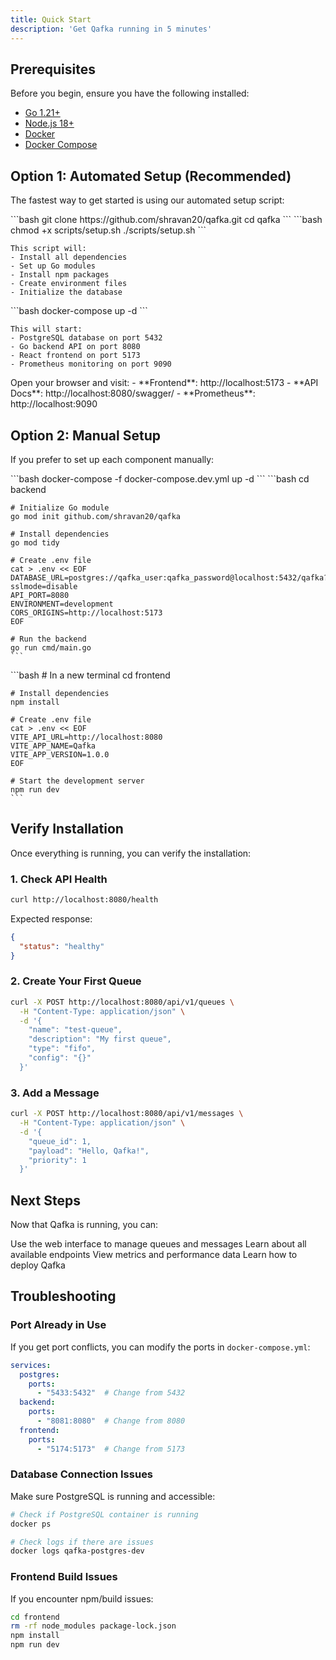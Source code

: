 ```yaml
---
title: Quick Start
description: 'Get Qafka running in 5 minutes'
---
```


## Prerequisites

Before you begin, ensure you have the following installed:

- [Go 1.21+](https://golang.org/doc/install)
- [Node.js 18+](https://nodejs.org/en/download/)
- [Docker](https://docs.docker.com/get-docker/)
- [Docker Compose](https://docs.docker.com/compose/install/)

## Option 1: Automated Setup (Recommended)

The fastest way to get started is using our automated setup script:

<Steps>
  <Step title="Clone the repository">
    ```bash
    git clone https://github.com/shravan20/qafka.git
    cd qafka
    ```
  </Step>
  
  <Step title="Run the setup script">
    ```bash
    chmod +x scripts/setup.sh
    ./scripts/setup.sh
    ```
    
    This script will:
    - Install all dependencies
    - Set up Go modules
    - Install npm packages
    - Create environment files
    - Initialize the database
  </Step>
  
  <Step title="Start the application">
    ```bash
    docker-compose up -d
    ```
    
    This will start:
    - PostgreSQL database on port 5432
    - Go backend API on port 8080
    - React frontend on port 5173
    - Prometheus monitoring on port 9090
  </Step>
  
  <Step title="Access the application">
    Open your browser and visit:
    - **Frontend**: http://localhost:5173
    - **API Docs**: http://localhost:8080/swagger/
    - **Prometheus**: http://localhost:9090
  </Step>
</Steps>

## Option 2: Manual Setup

If you prefer to set up each component manually:

<Steps>
  <Step title="Start the database">
    ```bash
    docker-compose -f docker-compose.dev.yml up -d
    ```
  </Step>
  
  <Step title="Set up the backend">
    ```bash
    cd backend
    
    # Initialize Go module
    go mod init github.com/shravan20/qafka
    
    # Install dependencies
    go mod tidy
    
    # Create .env file
    cat > .env << EOF
    DATABASE_URL=postgres://qafka_user:qafka_password@localhost:5432/qafka?sslmode=disable
    API_PORT=8080
    ENVIRONMENT=development
    CORS_ORIGINS=http://localhost:5173
    EOF
    
    # Run the backend
    go run cmd/main.go
    ```
  </Step>
  
  <Step title="Set up the frontend">
    ```bash
    # In a new terminal
    cd frontend
    
    # Install dependencies
    npm install
    
    # Create .env file
    cat > .env << EOF
    VITE_API_URL=http://localhost:8080
    VITE_APP_NAME=Qafka
    VITE_APP_VERSION=1.0.0
    EOF
    
    # Start the development server
    npm run dev
    ```
  </Step>
</Steps>

## Verify Installation

Once everything is running, you can verify the installation:

### 1. Check API Health

```bash
curl http://localhost:8080/health
```

Expected response:
```json
{
  "status": "healthy"
}
```

### 2. Create Your First Queue

```bash
curl -X POST http://localhost:8080/api/v1/queues \
  -H "Content-Type: application/json" \
  -d '{
    "name": "test-queue",
    "description": "My first queue",
    "type": "fifo",
    "config": "{}"
  }'
```

### 3. Add a Message

```bash
curl -X POST http://localhost:8080/api/v1/messages \
  -H "Content-Type: application/json" \
  -d '{
    "queue_id": 1,
    "payload": "Hello, Qafka!",
    "priority": 1
  }'
```

## Next Steps

Now that Qafka is running, you can:

<CardGroup cols={2}>
  <Card
    title="Explore the Dashboard"
    icon="chart-line"
    href="http://localhost:5173"
  >
    Use the web interface to manage queues and messages
  </Card>
  <Card
    title="Read the API Docs"
    icon="book"
    href="http://localhost:8080/swagger/"
  >
    Learn about all available endpoints
  </Card>
  <Card
    title="Monitor with Prometheus"
    icon="chart-bar"
    href="http://localhost:9090"
  >
    View metrics and performance data
  </Card>
  <Card
    title="Deploy to Production"
    icon="server"
    href="/deployment/docker"
  >
    Learn how to deploy Qafka
  </Card>
</CardGroup>

## Troubleshooting

### Port Already in Use

If you get port conflicts, you can modify the ports in `docker-compose.yml`:

```yaml
services:
  postgres:
    ports:
      - "5433:5432"  # Change from 5432
  backend:
    ports:
      - "8081:8080"  # Change from 8080
  frontend:
    ports:
      - "5174:5173"  # Change from 5173
```

### Database Connection Issues

Make sure PostgreSQL is running and accessible:

```bash
# Check if PostgreSQL container is running
docker ps

# Check logs if there are issues
docker logs qafka-postgres-dev
```

### Frontend Build Issues

If you encounter npm/build issues:

```bash
cd frontend
rm -rf node_modules package-lock.json
npm install
npm run dev
```
